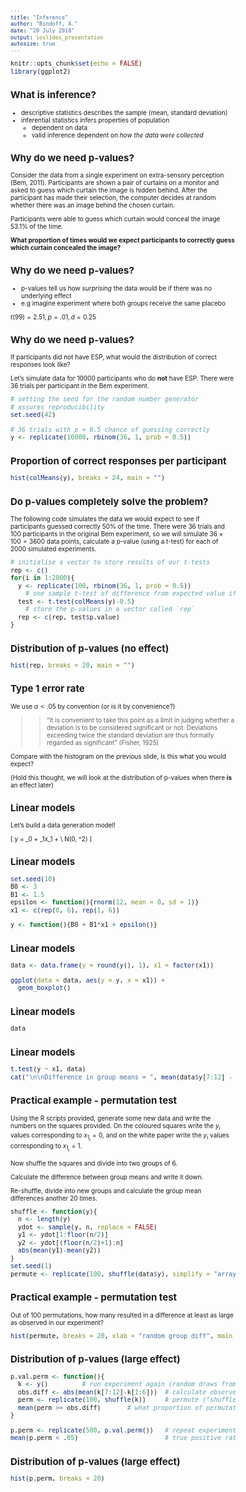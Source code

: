 ```yaml
---
title: "Inference"
author: "Bindoff, A."
date: "20 July 2018"
output: ioslides_presentation
autosize: true
---
```

<style type="text/css">
body, td {
   font-size: 10px;
}
code.r{
  font-size: 10px;
}
pre {
  font-size: 10px
}
</style>

```r
knitr::opts_chunk$set(echo = FALSE)
library(ggplot2)
```

## What is inference?

- descriptive statistics describes the sample (mean, standard deviation)
- inferential statistics infers properties of population
  - dependent on data
  - valid inference dependent on *how the data were collected*
  
## Why do we need p-values?

Consider the data from a single experiment on extra-sensory perception (Bem, 2011). Participants are shown a pair of curtains on a monitor and asked to guess which curtain the image is hidden behind. After the participant has made their selection, the computer decides at random whether there was an image behind the chosen curtain.  

Participants were able to guess which curtain would conceal the image 53.1% of the time.  

**What proportion of times would we expect participants to correctly guess which curtain concealed the image?**

## Why do we need p-values?

- p-values tell us how *surprising* the data would be if there was no underlying effect
- e.g imagine experiment where both groups receive the same placebo

$t(99) = 2.51, p = .01, d = 0.25$  

## Why do we need p-values?

If participants did not have ESP, what would the distribution of correct responses look like?  

Let's simulate data for 10000 participants who do **not** have ESP. There were 36 trials per participant in the Bem experiment.  

```r
# setting the seed for the random number generator
# assures reproducibility
set.seed(42)  

# 36 trials with p = 0.5 chance of guessing correctly
y <- replicate(10000, rbinom(36, 1, prob = 0.5))  
```

## Proportion of correct responses per participant

```r
hist(colMeans(y), breaks = 24, main = "")

```


## Do p-values completely solve the problem?

The following code simulates the data we would expect to see if participants guessed correctly 50% of the time. There were 36 trials and 100 participants in the original Bem experiment, so we will simulate $36 \times 100 = 3600$ data points, calculate a p-value (using a t-test) for each of 2000 simulated experiments.  

```r
# initialise a vector to store results of our t-tests
rep <- c()  
for(i in 1:2000){
  y <- replicate(100, rbinom(36, 1, prob = 0.5))
    # one sample t-test of difference from expected value if chance
  test <- t.test(colMeans(y)-0.5) 
    # store the p-values in a vector called `rep`
  rep <- c(rep, test$p.value)                
}
```

## Distribution of p-values (no effect)

```r
hist(rep, breaks = 20, main = "")
```

## Type 1 error rate

We use $\alpha < .05$ by convention (or is it by convenience?)  

>>"It is convenient to take this point as a limit in judging whether a deviation is to be considered significant or not. Deviations exceeding twice the standard deviation are thus formally regarded as significant" (Fisher, 1925)  

Compare with the histogram on the previous slide, is this what you would expect?  

(Hold this thought, we will look at the distribution of p-values when there **is** an effect later)  

## Linear models

Let's build a data generation model!  

\[
  y = \beta_0 + \beta_1x_1 + \epsilon\\
  \epsilon \sim N(0, \sigma^2)
\]

## Linear models

```r
set.seed(10)
B0 <- 3
B1 <- 1.5
epsilon <- function(){rnorm(12, mean = 0, sd = 1)}
x1 <- c(rep(0, 6), rep(1, 6))

y <- function(){B0 + B1*x1 + epsilon()}

```

## Linear models

```r
data <- data.frame(y = round(y(), 1), x1 = factor(x1))

ggplot(data = data, aes(y = y, x = x1)) +
  geom_boxplot()

```

## Linear models  

```r
data
```

## Linear models

```r
t.test(y ~ x1, data)
cat("\n\nDifference in group means = ", mean(data$y[7:12] - data$y[1:6]))

```

## Practical example - permutation test

Using the R scripts provided, generate some new data and write the numbers on the squares provided. On the coloured squares write the $y_i$ values corresponding to $x_{1_i} = 0$, and on the white paper write the $y_i$ values corresponding to $x_{1_i} = 1$.  

Now shuffle the squares and divide into two groups of 6.  

Calculate the difference between group means and write it down.  

Re-shuffle, divide into new groups and calculate the group mean differences another 20 times.  

```r
shuffle <- function(y){
  n <- length(y)
  ydot <- sample(y, n, replace = FALSE)
  y1 <- ydot[1:floor(n/2)]
  y2 <- ydot[(floor(n/2)+1):n]
  abs(mean(y1)-mean(y2))
}
set.seed(1)
permute <- replicate(100, shuffle(data$y), simplify = "array")
```

## Practical example - permutation test

Out of 100 permutations, how many resulted in a difference at least as large as observed in our experiment?  

```r
hist(permute, breaks = 20, xlab = "random group diff", main = "Null distribution")

```

## Distribution of p-values (large effect)

```r
p.val.perm <- function(){
  k <- y()         # run experiment again (random draws from generating model)
  obs.diff <- abs(mean(k[7:12]-k[1:6]))  # calculate observed difference of means
  perm <- replicate(100, shuffle(k))     # permute ("shuffle") 100 times and calculate observed differences
  mean(perm >= obs.diff)       # what proportion of permutations >= observed difference from experiment
}

p.perm <- replicate(500, p.val.perm())   # repeat experiment 500 times, storing p-value each time
mean(p.perm < .05)                       # true positive rate by permutation test
```

## Distribution of p-values (large effect)


```r

hist(p.perm, breaks = 20)
```